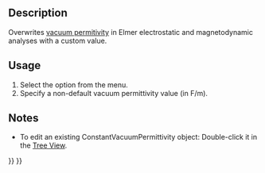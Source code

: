 <languages/>
<translate>

<!--T:2-->
{{Docnav
|[[FEM_ConstraintBodyHeatSource|Body Heat Source]]
|[[FEM_MeshNetgenFromShape|Mesh From Shape by Netgen]]
|[[FEM_Workbench|FEM]]
|IconL=FEM_ConstraintBodyHeatSource.svg
|IconR=FEM_MeshNetgenFromShape.svg
|IconC=Workbench_FEM.svg
}}

<!--T:1-->
{{GuiCommandContainer|
{{GuiCommand
|Name=FEM ConstantVacuumPermittivity
|MenuLocation=Model → Overwrite Constants → Constant Vacuum Permittivity
|Workbenches=[[FEM_Workbench|FEM]]
|Version=0.19
|SeeAlso=
}}
{{GuiCommandFemInfo
|Solvers=Elmer
}}
}}

==Description== <!--T:3-->

<!--T:6-->
Overwrites [https://en.wikipedia.org/wiki/Vacuum_permittivity vacuum permitivity] in Elmer electrostatic and magnetodynamic analyses with a custom value.

==Usage== <!--T:4-->

<!--T:7-->
# Select the {{MenuCommand|Model → Overwrite Constants → [[Image:FEM_ConstantVacuumPermittivity.svg|16px]] Constant Vacuum Permittivity}} option from the menu.
# Specify a non-default vacuum permittivity value (in F/m).

==Notes== <!--T:8-->

<!--T:9-->
* To edit an existing ConstantVacuumPermittivity object: Double-click it in the [[Tree_View|Tree View]].

<!--T:5-->
{{Docnav
|[[FEM_ConstraintBodyHeatSource|Body Heat Source]]
|[[FEM_MeshNetgenFromShape|Mesh From Shape by Netgen]]
|[[FEM_Workbench|FEM]]
|IconL=FEM_ConstraintBodyHeatSource.svg
|IconR=FEM_MeshNetgenFromShape.svg
|IconC=Workbench_FEM.svg
}}

</translate>
{{FEM_Tools_navi{{#translation:}}}}
{{Userdocnavi{{#translation:}}}}
